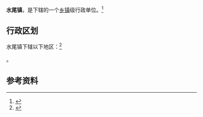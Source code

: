 {{中国乡级行政区|51/05/24/104/000}}

'''水尾镇'''，是{{PRC admin/fullname|51/05/24/104/000|3}}下辖的一个[[乡镇|乡镇]]级行政单位。<ref>{{PRC admin/ref sgc|{{PRC admin/parent|51/05/24/104/000}}}}</ref>

== 行政区划 ==

水尾镇下辖以下地区：<ref>{{PRC admin/ref sgc|51/05/24/104/000}}</ref>

{{PRC admin/children|51/05/24/104/000}}。

== 参考资料 ==

{{reflist}}

{{行政区划小作品}}
{{PRC admin/navcat|51/05/24/104/000}}